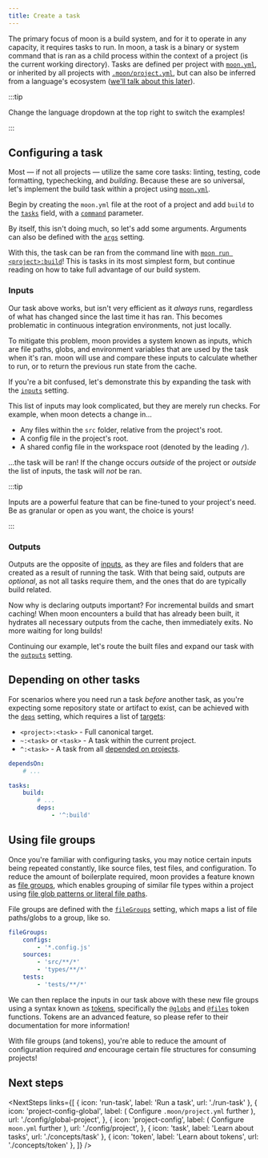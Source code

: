 ```yaml
---
title: Create a task
---
```



<HeaderLabel text="6 min" />

The primary focus of moon is a build system, and for it to operate in any capacity, it requires
tasks to run. In moon, a task is a binary or system command that is ran as a child process within
the context of a project (is the current working directory). Tasks are defined per project with
[`moon.yml`](./config/project), or inherited by all projects with
[`.moon/project.yml`](./config/global-project), but can also be inferred from a language's ecosystem
([we'll talk about this later](./migrate-to-moon)).

:::tip

Change the language dropdown at the top right to switch the examples!

:::

## Configuring a task

Most — if not all projects — utilize the same core tasks: linting, testing, code formatting,
typechecking, and _building_. Because these are so universal, let's implement the build task within
a project using [`moon.yml`](./config/project).

Begin by creating the `moon.yml` file at the root of a project and add `build` to the
[`tasks`](./config/project#tasks) field, with a [`command`](./config/project#command) parameter.


<LangPartials>
  <BaseGo key="go" />
  <BaseNode key="node" />
  <BasePHP key="php" />
  <BasePython key="python" />
  <BaseRuby key="ruby" />
  <BaseRust key="rust" />
</LangPartials>

By itself, this isn't doing much, so let's add some arguments. Arguments can also be defined with
the [`args`](./config/project#args) setting.


<LangPartials>
  <ArgsGo key="go" />
  <ArgsNode key="node" />
  <ArgsPHP key="php" />
  <ArgsPython key="python" />
  <ArgsRuby key="ruby" />
  <ArgsRust key="rust" />
</LangPartials>

With this, the task can be ran from the command line with
[`moon run <project>:build`](./commands/run)! This is tasks in its most simplest form, but continue
reading on how to take full advantage of our build system.

### Inputs

Our task above works, but isn't very efficient as it _always_ runs, regardless of what has changed
since the last time it has ran. This becomes problematic in continuous integration environments, not
just locally.

To mitigate this problem, moon provides a system known as inputs, which are file paths, globs, and
environment variables that are used by the task when it's ran. moon will use and compare these
inputs to calculate whether to run, or to return the previous run state from the cache.

If you're a bit confused, let's demonstrate this by expanding the task with the
[`inputs`](./config/project#inputs) setting.


<LangPartials>
  <InputsGo key="go" />
  <InputsNode key="node" />
  <InputsPHP key="php" />
  <InputsPython key="python" />
  <InputsRuby key="ruby" />
  <InputsRust key="rust" />
</LangPartials>

This list of inputs may look complicated, but they are merely run checks. For example, when moon
detects a change in...

- Any files within the `src` folder, relative from the project's root.
- A config file in the project's root.
- A shared config file in the workspace root (denoted by the leading `/`).

...the task will be ran! If the change occurs _outside_ of the project or _outside_ the list of
inputs, the task will _not_ be ran.

:::tip

Inputs are a powerful feature that can be fine-tuned to your project's need. Be as granular or open
as you want, the choice is yours!

:::

### Outputs

Outputs are the opposite of [inputs](#inputs), as they are files and folders that are created as a
result of running the task. With that being said, outputs are _optional_, as not all tasks require
them, and the ones that do are typically build related.

Now why is declaring outputs important? For incremental builds and smart caching! When moon
encounters a build that has already been built, it hydrates all necessary outputs from the cache,
then immediately exits. No more waiting for long builds!

Continuing our example, let's route the built files and expand our task with the
[`outputs`](./config/project#outputs) setting.


<LangPartials>
  <OutputsGo key="go" />
  <OutputsNode key="node" />
  <OutputsPHP key="php" />
  <OutputsPython key="python" />
  <OutputsRuby key="ruby" />
  <OutputsRust key="rust" />
</LangPartials>

## Depending on other tasks

For scenarios where you need run a task _before_ another task, as you're expecting some repository
state or artifact to exist, can be achieved with the [`deps`](./config/project#deps) setting, which
requires a list of [targets](./concepts/target):

- `<project>:<task>` - Full canonical target.
- `~:<task>` or `<task>` - A task within the current project.
- `^:<task>` - A task from all [depended on projects](./concepts/project#dependencies).

```yaml title="<project>/moon.yml" {1,7,8}
dependsOn:
	# ...

tasks:
	build:
		# ...
		deps:
			- '^:build'
```

## Using file groups

Once you're familiar with configuring tasks, you may notice certain inputs being repeated
constantly, like source files, test files, and configuration. To reduce the amount of boilerplate
required, moon provides a feature known as [file groups](./concepts/file-group), which enables
grouping of similar file types within a project using
[file glob patterns or literal file paths](./concepts/file-pattern).

File groups are defined with the [`fileGroups`](./config/project#filegroups) setting, which maps a
list of file paths/globs to a group, like so.

```yaml title="<project>/moon.yml"
fileGroups:
	configs:
		- '*.config.js'
	sources:
		- 'src/**/*'
		- 'types/**/*'
	tests:
		- 'tests/**/*'
```

We can then replace the inputs in our task above with these new file groups using a syntax known as
[tokens](./concepts/token), specifically the [`@globs`](./concepts/token#globs) and
[`@files`](./concepts/token#files) token functions. Tokens are an advanced feature, so please refer
to their documentation for more information!


<LangPartials>
  <FilegroupsGo key="go" />
  <FilegroupsNode key="node" />
  <FilegroupsPHP key="php" />
  <FilegroupsPython key="python" />
  <FilegroupsRuby key="ruby" />
  <FilegroupsRust key="rust" />
</LangPartials>

With file groups (and tokens), you're able to reduce the amount of configuration required _and_
encourage certain file structures for consuming projects!

## Next steps

<NextSteps
  links={[
    { icon: 'run-task', label: 'Run a task', url: './run-task' },
    {
      icon: 'project-config-global',
      label: (
        <span>
          Configure <code>.moon/project.yml</code> further
        </span>
      ),
      url: './config/global-project',
    },
    {
      icon: 'project-config',
      label: (
        <span>
          Configure <code>moon.yml</code> further
        </span>
      ),
      url: './config/project',
    },
    { icon: 'task', label: 'Learn about tasks', url: './concepts/task' },
    { icon: 'token', label: 'Learn about tokens', url: './concepts/token' },
  ]}
/>
